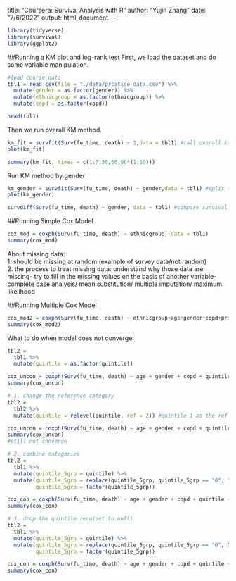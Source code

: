 title: "Coursera: Survival Analysis with R"
author: "Yujin Zhang"
date: "7/6/2022"
output: html_document
---

```r
library(tidyverse)
library(survival)
library(ggplot2)
```

##Running a KM plot and log-rank test
First, we load the dataset and do some variable manipulation.

```r
#load course data
tbl1 = read_csv(file = "./data/prcatice_data.csv") %>% 
  mutate(gender = as.factor(gender)) %>% 
  mutate(ethnicgroup = as.factor(ethnicgroup)) %>% 
  mutate(copd = as.factor(copd))

head(tbl1)
```

Then we run overall KM method.
```r
km_fit = survfit(Surv(fu_time, death) ~ 1,data = tbl1) #call overall k-m plot
plot(km_fit)

summary(km_fit, times = c(1:7,30,60,90*(1:10)))
```

Run KM method by gender
```r
km_gender = survfit(Surv(fu_time, death) ~ gender,data = tbl1) #split the curve by gender
plot(km_gender)

survdiff(Surv(fu_time, death) ~ gender, data = tbl1) #compare survival curve

```

##Running Simple Cox Model

```r
cox_mod = coxph(Surv(fu_time, death) ~ ethnicgroup, data = tbl1)
summary(cox_mod)
```

About missing data:  
1. should be missing at random (example of survey data/not random)  
2. the process to treat missing data: understand why those data are missing- try to fill in the missing values on the basis of another variable- complete case analysis/ mean substitution/ multiple imputation/ maximum likelihood  

##Running Multiple Cox Model
```r
cox_mod2 = coxph(Surv(fu_time, death) ~ ethnicgroup+age+gender+copd+prior_dnas, data = tbl1)
summary(cox_mod2)

```

What to do when model does not converge:
```r
tbl2 =
  tbl1 %>% 
  mutate(quintile = as.factor(quintile))

cox_uncon = coxph(Surv(fu_time, death) ~ age + gender + copd + quintile + ethnicgroup, data = tbl2)
summary(cox_uncon)

# 1. change the reference category
tbl2 =
  tbl2 %>% 
  mutate(quintile = relevel(quintile, ref = 2)) #quintile 1 as the ref cat 

cox_uncon = coxph(Surv(fu_time, death) ~ age + gender + copd + quintile + ethnicgroup, data = tbl2)
summary(cox_uncon) 
#still not converge

# 2. combine categories
tbl2 = 
  tbl1 %>% 
  mutate(quintile_5grp = quintile) %>% 
  mutate(quintile_5grp = replace(quintile_5grp, quintile_5grp == "0", "5"),
         quintile_5grp = factor(quintile_5grp))

cox_con = coxph(Surv(fu_time, death) ~ age + gender + copd + quintile + ethnicgroup, data = tbl2)
summary(cox_con) 

# 3. drop the quintile zero(set to null)
tbl2 = 
  tbl1 %>% 
  mutate(quintile_5grp = quintile) %>% 
  mutate(quintile_5grp = replace(quintile_5grp, quintile_5grp == "0", NA),
         quintile_5grp = factor(quintile_5grp))

cox_con = coxph(Surv(fu_time, death) ~ age + gender + copd + quintile + ethnicgroup, data = tbl2)
summary(cox_con) 
```

